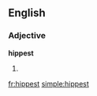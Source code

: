 ==English==

===Adjective===
'''hippest'''
# {{superlative of|hip}}

[[fr:hippest]]
[[simple:hippest]]
